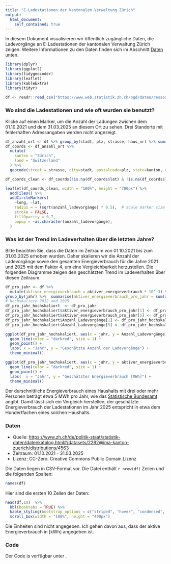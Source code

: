 ```yaml
---
title: "E-Ladestationen der kantonalen Verwaltung Zürich"
output:
  html_document:
    self_contained: true
---
```


In diesem Dokument visualisieren wir öffentlich zugängliche Daten, die Ladevorgänge an E-Ladestationen der kantonalen Verwaltung Zürich zeigen. Weitere Informationen zu den Daten finden sich im Abschnitt [Daten](#daten) unten.

```r
library(dplyr)
library(ggplot2)
library(tidygeocoder)
library(leaflet)
library(kableExtra)
library(tidyr)

df <- readr::read_csv("https://www.web.statistik.zh.ch/ogd/daten/ressourcen/KTZH_00002282_00004563.csv", show_col_types = FALSE)
```

### Wo sind die Ladestationen und wie oft wurden sie benutzt?

Klicke auf einen Marker, um die Anzahl der Ladungen zwichen dem 01.10.2021 und dem 31.03.2025 an diesem Ort zu sehen.
Drei Standorte mit fehlerhaften Adressangaben werden nicht angezeigt.

```r
df_anzahl_ort <- df %>% group_by(stadt, plz, strasse, haus_nr) %>% summarise(anzahl_ladevorgänge = n(), .groups = "drop") %>% arrange(desc(anzahl_ladevorgänge))
df_coords <- df_anzahl_ort %>%
  mutate(
    kanton = "Zürich",
    land = "Switzerland"
  ) %>%
  geocode(street = strasse, city=stadt, postalcode=plz, state=kanton, country=land, method = "osm")

df_coords_clean <- df_coords[!is.na(df_coords$lat) & !is.na(df_coords$long), ]

leaflet(df_coords_clean, width = "100%", height = "700px") %>%
  addTiles() %>%
  addCircleMarkers(
    ~long, ~lat,
    radius = ~ (sqrt(anzahl_ladevorgänge) * 0.5),  # scale marker size
    stroke = FALSE,
    fillOpacity = 0.7,
    popup = ~as.character(anzahl_ladevorgänge),
  )
```


### Was ist der Trend im Ladeverhalten über die letzten Jahre?

Bitte beachten Sie, dass die Daten im Zeitraum von 01.10.2021 bis zum 31.03.2025
erhoben wurden. Daher skalieren wir die Anzahl der Ladevorgänge sowie den gesamten Energieverbrauch für die Jahre 2021 und 2025 mit dem Faktor 4, um eine Vergleichbarkeit herzustellen.
Die folgenden Diagramme zeigen den geschätzten Trend im Ladeverhalten über diesen Zeitraum.

```r
df_pro_jahr <- df %>% 
  mutate(aktiver_energieverbrauch = aktiver_energieverbrauch * 10^-3) %>% # von kWh auf MWh
group_by(jahr) %>%  summarise(aktiver_energieverbrauch_pro_jahr = sum(aktiver_energieverbrauch, na.rm = TRUE), Anzahl_Ladevorgänge = n())  %>% arrange(desc(jahr))
# hochskaliere 2012 und 2025
df_pro_jahr_hochskaliert  <- df_pro_jahr
df_pro_jahr_hochskaliert$aktiver_energieverbrauch_pro_jahr[1] <- df_pro_jahr_hochskaliert$aktiver_energieverbrauch_pro_jahr[1] * 4
df_pro_jahr_hochskaliert$aktiver_energieverbrauch_pro_jahr[5] <- df_pro_jahr_hochskaliert$aktiver_energieverbrauch_pro_jahr[5] * 4
df_pro_jahr_hochskaliert$Anzahl_Ladevorgänge[1] <- df_pro_jahr_hochskaliert$Anzahl_Ladevorgänge[1] * 4
df_pro_jahr_hochskaliert$Anzahl_Ladevorgänge[5] <- df_pro_jahr_hochskaliert$Anzahl_Ladevorgänge[5] * 4

ggplot(df_pro_jahr_hochskaliert, aes(x = jahr, y = Anzahl_Ladevorgänge)) +
  geom_line(color = "darkred", size = 1) +
  geom_point() +
  labs( x = "Jahr", y = "Geschätzte Anzahl der Ladevorgänge") +
  theme_minimal()
```

```r
ggplot(df_pro_jahr_hochskaliert, aes(x = jahr, y = aktiver_energieverbrauch_pro_jahr)) +
  geom_line(color = "darkred", size = 1) +
  geom_point() +
  labs(  x = "Jahr", y = "Geschätzter Energieverbrauch [MWh]") +
  theme_minimal()
```

Der durschnittliche Energieverbrauch eines Haushalts mit drei oder mehr Personen beträgt etwa 5 MWh pro Jahr, wie das [Statistische Bundesamt](https://www.destatis.de/EN/Themes/Society-Environment/Environment/Environmental-Economic-Accounting/private-households/Tables/electricity-consumption-private-households.html) angibt.
Damit lässt sich ein Vergleich herstellen, der geschätzte Energieverbrauch der Ladestationen im Jahr 2025 entspricht in etwa dem Hundertfachen eines solchen Haushalts.

### Daten

- Quelle: [https://www.zh.ch/de/politik-staat/statistik-daten/datenkatalog.html#/datasets/2282@ima-kanton-zuerich/distributions/4563](https://www.zh.ch/de/politik-staat/statistik-daten/datenkatalog.html#/datasets/2282@ima-kanton-zuerich/distributions/4563)
- Zeitraum: 01.10.2021 - 31.03.2025
- Lizenz: CC-Zero: Creative Commons Public Domain Lizenz

Die Daten liegen in CSV-Format vor. Die Datei enthält `r nrow(df)` Zeilen und die folgenden Spalten:

```r
names(df)
```
Hier sind die ersten 10 Zeilen der Daten:
```r
head(df,10)  %>%
  kbl(booktabs = TRUE) %>%
  kable_styling(bootstrap_options = c("striped", "hover", "condensed", "responsive")) %>%
  scroll_box(width = "100%", height = "400px")
```
Die Einheiten sind nicht angegeben. Ich gehen davon aus, dass der aktive Energieverbrauch in [kWh] angegeben ist.

### Code 

Der Code is verfügbar unter []().
